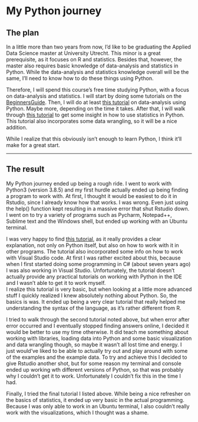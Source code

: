 # My Python journey

## The plan

In a little more than two years from now, I'd like to be graduating the Applied Data Science master at University Utrecht. This minor is a great prerequisite, as it focuses on R and statistics. 
Besides that, however, the master also requires basic knowledge of data-analysis and statistics in Python. While the data-analysis and statistics knowledge overall will be the same, I'll need to know how to do these things using Python.

Therefore, I will spend this course's free time studying Python, with a focus on data-analysis and statistics.
I will start by doing some tutorials on the [BeginnersGuide](https://wiki.python.org/moin/BeginnersGuide/Programmers).
Then, I will do at least [this tutorial](https://towardsdatascience.com/a-beginners-guide-to-data-analysis-in-python-188706df5447) on data-analysis using Python. Maybe more, depending on the time it takes.
After that, I will walk through [this tutorial](https://realpython.com/python-statistics/) to get some insight in how to use statistics in Python. This tutorial also incorporates some data wrangling, so it will be a nice addition.

While I realize that this obviously isn't enough to learn Python, I think it'll make for a great start.

***

## The result

My Python journey ended up being a rough ride. I went to work with Python3 (version 3.8.5) and my first hurdle actually ended up being finding a program to work with. At first, I thought it would be easiest to do it in Rstudio, since I already know how that works. I was wrong. Even just using the help() function kept resulting in a massive error that shut Rstudio down. I went on to try a variety of programs such as Pycharm, Notepad++, Sublime text and the Windows shell, but ended up working with an Ubuntu terminal.   

I was very happy to find [this tutorial](https://python.land/python-tutorial), as it really provides a clear explanation, not only on Python itself, but also on how to work with it in other programs. The tutorial also incorporated some info on how to work with Visual Studio code. At first I was rather excited about this, because when I first started doing some programming in C# (about seven years ago) I was also working in Visual Studio. Unfortunately, the tutorial doesn't actually provide any practical tutorials on working with Python in the IDE and I wasn't able to get it to work myself.   
I realize this tutorial is very basic, but when looking at a little more advanced stuff I quickly realized I knew absolutely nothing about Python. So, the basics is was. It ended up being a very clear tutorial that really helped me understanding the syntax of the language, as it's rather different from R.   

I tried to walk through the second tutorial noted above, but when error after error occurred and I eventually stopped finding answers online, I decided it would be better to use my time otherwise. It did teach me something about working with libraries, loading data into Python and some basic visualization and data wrangling though, so maybe it wasn't all lost time and energy. I just would've liked to be able to actually try out and play around with some of the examples and the example data. To try and achieve this I decided to give Rstudio another shot, but for some reason my terminal and console ended up working wth different versions of Python, so that was probably why I couldn't get it to work. Unfortunately I couldn't fix this in the time I had.   

Finally, I tried the final tutorial I listed above. While being a nice refresher on the basics of statistics, it ended up very basic in the actual programming. Because I was only able to work in an Ubuntu terminal, I also couldn't really work with the visualizations, which I thought was a shame.
